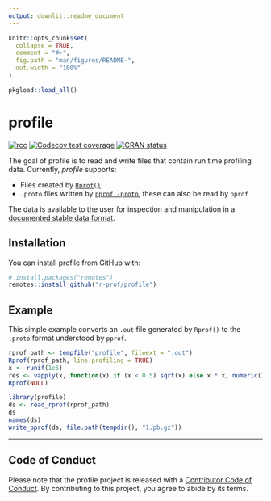 ```yaml
---
output: downlit::readme_document
---
```


<!-- README.md is generated from README.Rmd. Please edit that file -->

```r
knitr::opts_chunk$set(
  collapse = TRUE,
  comment = "#>",
  fig.path = "man/figures/README-",
  out.width = "100%"
)

pkgload::load_all()
```
# profile

<!-- badges: start -->
[![rcc](https://github.com/r-prof/profile/workflows/rcc/badge.svg)](https://github.com/r-prof/profile/actions)
[![Codecov test coverage](https://codecov.io/gh/r-prof/profile/branch/master/graph/badge.svg)](https://codecov.io/gh/r-prof/profile?branch=master)
[![CRAN status](https://www.r-pkg.org/badges/version/profile)](https://cran.r-project.org/package=profile)
<!-- badges: end -->

The goal of profile is to read and write files that contain run time profiling data. Currently, *profile* supports:

- Files created by [`Rprof()`](https://www.rdocumentation.org/packages/utils/versions/3.4.3/topics/Rprof)
- `.proto` files written by [`pprof -proto`](https://github.com/google/pprof), these can also be read by `pprof`

The data is available to the user for inspection and manipulation in a [documented stable data format](https://r-prof.github.io/profile/reference/validate_profile.html).

## Installation

You can install profile from GitHub with:

```r
# install.packages("remotes")
remotes::install_github("r-prof/profile")
```

## Example

This simple example converts an `.out` file generated by `Rprof()` to the `.proto` format understood by `pprof`.

```r
rprof_path <- tempfile("profile", fileext = ".out")
Rprof(rprof_path, line.profiling = TRUE)
x <- runif(1e6)
res <- vapply(x, function(x) if (x < 0.5) sqrt(x) else x * x, numeric(1))
Rprof(NULL)

library(profile)
ds <- read_rprof(rprof_path)
ds
names(ds)
write_pprof(ds, file.path(tempdir(), "1.pb.gz"))
```

---

## Code of Conduct

Please note that the profile project is released with a [Contributor Code of Conduct](https://r-prof.github.io/profile/CODE_OF_CONDUCT.html). By contributing to this project, you agree to abide by its terms.
